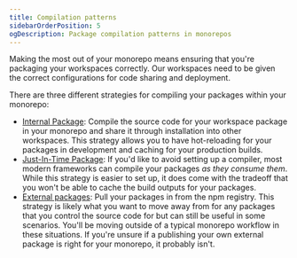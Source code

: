 ```yaml
---
title: Compilation patterns
sidebarOrderPosition: 5
ogDescription: Package compilation patterns in monorepos
---
```


Making the most out of your monorepo means ensuring that you're packaging your workspaces correctly. Our workspaces need to be given the correct configurations for code sharing and deployment.

There are three different strategies for compiling your packages within your monorepo:

- [Internal Package](/monorepos/packaging/internal): Compile the source code for your workspace package in your monorepo and share it through installation into other workspaces. This strategy allows you to have hot-reloading for your packages in development and caching for your production builds.
- [Just-In-Time Package](/monorepos/packaging/jit): If you'd like to avoid setting up a compiler, most modern frameworks can compile your packages _as they consume them_. While this strategy is easier to set up, it does come with the tradeoff that you won't be able to cache the build outputs for your packages.
- [External packages](/monorepos/packaging/external): Pull your packages in from the npm registry. This strategy is likely what you want to move away from for any packages that you control the source code for but can still be useful in some scenarios. You'll be moving outside of a typical monorepo workflow in these situations. If you're unsure if a publishing your own external package is right for your monorepo, it probably isn't.
